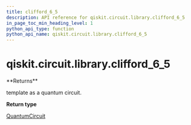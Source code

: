 ```yaml
---
title: clifford_6_5
description: API reference for qiskit.circuit.library.clifford_6_5
in_page_toc_min_heading_level: 1
python_api_type: function
python_api_name: qiskit.circuit.library.clifford_6_5
---
```


<span id="qiskit-circuit-library-clifford-6-5" />

# qiskit.circuit.library.clifford\_6\_5

<Function id="qiskit.circuit.library.clifford_6_5" isDedicatedPage={true} github="https://github.com/qiskit/qiskit/tree/stable/0.17/qiskit/circuit/library/templates/clifford/clifford_6_5.py" signature="clifford_6_5()">
  **Returns**

  template as a quantum circuit.

  **Return type**

  [QuantumCircuit](qiskit.circuit.QuantumCircuit "qiskit.circuit.QuantumCircuit")
</Function>

